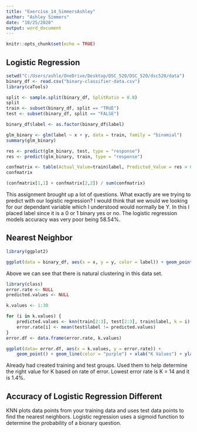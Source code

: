 ```yaml
---
title: "Exercise_14_SimmersAshley"
author: "Ashley Simmers"
date: "10/25/2020"
output: word_document
---
```


```r
knitr::opts_chunk$set(echo = TRUE)
```

## Logistic Regression


```r

setwd("C:/Users/ashle/OneDrive/Desktop/DSC_520/DSC_520/dsc520/data")
binary_df <- read.csv("binary-classifier-data.csv")
library(caTools)

split <- sample.split(binary_df, SplitRatio = 0.8)
split
train <- subset(binary_df, split == "TRUE")
test <- subset(binary_df, split == "FALSE")

binary_df$label <- as.factor(binary_df$label)

glm_binary <- glm(label ~ x + y, data = train, family = "binomial")
summary(glm_binary)

res <- predict(glm_binary, test, type = "response")
res <- predict(glm_binary, train, type = "response")

confmatrix <- table(Actual_Value=train$label, Predicted_Value = res > 0.5)
confmatrix

(confmatrix[1,1] + confmatrix[2,2]) / sum(confmatrix)
```
This assignment brought up a lot of questions. What exactly are we trying to predict with our logistic regression? I would think that we would we looking for our dependant variable which I understood would normally be Y. In this I placed label since it is a 0 or 1 binary yes or no. The logistic regression models accuracy was very poor being 58.54%. 


## Nearest Neighbor 


```r
library(ggplot2)

ggplot(data = binary_df, aes(x = x, y = y, color = label)) + geom_point()
```

Above we can see that there is natural clustering in this data set. 

```r
library(class)
error.rate <- NULL
predicted.values <- NULL

k.values <- 1:30

for (i in k.values) {
    predicted.values <- knn(train[2:3], test[2:3], train$label, k = i)
    error.rate[i] <- mean(test$label != predicted.values)
}
error.df <- data.frame(error.rate, k.values)

ggplot(data= error.df, aes(x = k.values, y = error.rate)) +
    geom_point() + geom_line(color = "purple") + xlab("K Values") + ylab("Error")


```

Already had created training and test groups. Used them to help determine the right value for K based on rate of error. Lowest error rate is K = 14 and it is 1.4%. 


## Accuracy of Logistic Regression Different

KNN plots data points from your training data and uses test data points to find the nearest neighbors. Logistic regression uses a sigmoid function to determine the probability of a bionary question. 